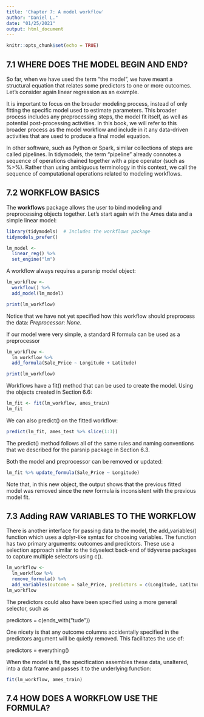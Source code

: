 ```yaml
---
title: 'Chapter 7: A model workflow'
author: "Daniel L."
date: "01/25/2021"
output: html_document
---
```


```r
knitr::opts_chunk$set(echo = TRUE)
```

## 7.1 WHERE DOES THE MODEL BEGIN AND END?

So far, when we have used the term “the model”, we have meant a structural equation that relates some predictors to one or more outcomes. Let’s consider again linear regression as an example.

It is important to focus on the broader modeling process, instead of only fitting the specific model used to estimate parameters. This broader process includes any preprocessing steps, the model fit itself, as well as potential post-processing activities. In this book, we will refer to this broader process as the model workflow and include in it any data-driven activities that are used to produce a final model equation.

In other software, such as Python or Spark, similar collections of steps are called pipelines. In tidymodels, the term “pipeline” already connotes a sequence of operations chained together with a pipe operator (such as %>%). Rather than using ambiguous terminology in this context, we call the sequence of computational operations related to modeling workflows.

## 7.2 WORKFLOW BASICS

The $\textbf{workflows}$ package allows the user to bind modeling and preprocessing objects together. Let’s start again with the Ames data and a simple linear model:

```r
library(tidymodels)  # Includes the workflows package
tidymodels_prefer()

lm_model <- 
  linear_reg() %>% 
  set_engine("lm")
```

A workflow always requires a parsnip model object:

```r
lm_workflow <- 
  workflow() %>% 
  add_model(lm_model)

print(lm_workflow)
```

Notice that we have not yet specified how this workflow should preprocess the data: $Preprocessor$: $None$.

If our model were very simple, a standard R formula can be used as a preprocessor
```r
lm_workflow <- 
  lm_workflow %>% 
  add_formula(Sale_Price ~ Longitude + Latitude)

print(lm_workflow)
```

Workflows have a fit() method that can be used to create the model. Using the objects created in Section 6.6:

```r
lm_fit <- fit(lm_workflow, ames_train)
lm_fit
```

We can also predict() on the fitted workflow:

```r
predict(lm_fit, ames_test %>% slice(1:3))
```

The predict() method follows all of the same rules and naming conventions that we described for the parsnip package in Section 6.3.

Both the model and preprocessor can be removed or updated:
```r
lm_fit %>% update_formula(Sale_Price ~ Longitude)
```

Note that, in this new object, the output shows that the previous fitted model was removed since the new formula is inconsistent with the previous model fit.

## 7.3 Adding RAW VARIABLES TO THE WORKFLOW

There is another interface for passing data to the model, the add_variables() function which uses a dplyr-like syntax for choosing variables. The function has two primary arguments: outcomes and predictors. These use a selection approach similar to the tidyselect back-end of tidyverse packages to capture multiple selectors using c().


```r
lm_workflow <- 
  lm_workflow %>% 
  remove_formula() %>% 
  add_variables(outcome = Sale_Price, predictors = c(Longitude, Latitude))
lm_workflow
```

The predictors could also have been specified using a more general selector, such as


predictors = c(ends_with("tude"))

One nicety is that any outcome columns accidentally specified in the predictors argument will be quietly removed. This facilitates the use of:

predictors = everything()

When the model is fit, the specification assembles these data, unaltered, into a data frame and passes it to the underlying function:

```r
fit(lm_workflow, ames_train)
```


## 7.4 HOW DOES A WORKFLOW USE THE FORMULA?